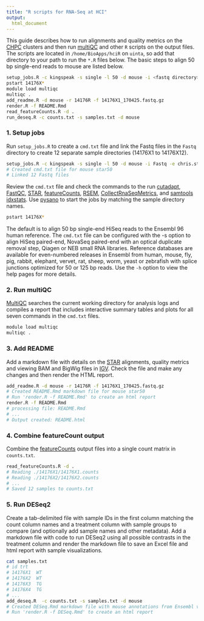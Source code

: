 ```yaml
---
title: "R scripts for RNA-Seq at HCI"
output:
  html_document
---
```



This guide describes how to run alignments and quality metrics on the [CHPC]
clusters and then run [multiQC] and other `R` scripts on the output files. The
scripts are located in `/home/BioApps/hciR` on `uinta`, so add that directory
to your path to run the `*.R` files below.  The basic steps to align 50 bp
single-end reads to mouse are listed below.

```bash
setup_jobs.R -c kingspeak -s single -l 50 -d mouse -i <fastq directory> -e <hci email>
pstart 14176X*
module load multiqc
multiqc .
add_readme.R -d mouse -r 14176R -f 14176X1_170425.fastq.gz
render.R -f README.Rmd
read_featureCounts.R -d .
run_deseq.R -c counts.txt -s samples.txt -d mouse
```


### 1. Setup jobs

Run `setup_jobs.R` to create a `cmd.txt` file and link the Fastq files in the `Fastq`
directory to create 12 separate sample directories (14176X1 to 14176X12).


```bash
setup_jobs.R -c kingspeak -s single -l 50 -d mouse -i Fastq -e chris.stubben
# Created cmd.txt file for mouse star50
# Linked 12 Fastq files
```

Review the `cmd.txt` file and check the commands to the run [cutadapt], [FastQC], [STAR],
[featureCounts], [RSEM], [CollectRnaSeqMetrics], and  [samtools idxstats].
Use [pysano] to start the jobs by matching the sample directory names.

```bash
pstart 14176X*
```

The default is to align 50 bp single-end HiSeq reads to the Ensembl 96 human
reference. The `cmd.txt` file can be configured with the -s option to align
HiSeq paired-end, NovaSeq paired-end with an optical duplicate removal step,
Qiagen or NEB small RNA libraries.   Reference databases are available for
even-numbered releases in Ensembl from human, mouse, fly, pig, rabbit,
elephant, vervet, rat, sheep, worm, yeast or zebrafish with splice junctions
optimized for 50 or 125 bp reads.  Use the  `-h` option to view the help pages
for more details.


### 2. Run multiQC

[MultiQC] searches the current working directory for analysis logs and compiles a
report that includes interactive summary tables and plots for all seven commands
in the `cmd.txt` files.

```bash
module load multiqc
multiqc .
```

### 3. Add README

Add a markdown file with details on the [STAR] alignments, quality metrics and
viewing BAM and BigWig files in [IGV].   Check the file and make any changes
and then render the HTML report.

```bash
add_readme.R -d mouse -r 14176R -f 14176X1_170425.fastq.gz
# Created README.Rmd markdown file for mouse star50
# Run 'render.R -f README.Rmd' to create an html report
render.R -f README.Rmd
# processing file: README.Rmd
# ...
# Output created: README.html
```

### 4.  Combine featureCount output

Combine the [featureCounts] output files into a single count matrix in `counts.txt`.

```bash
read_featureCounts.R -d .
# Reading ./14176X1/14176X1.counts
# Reading ./14176X2/14176X2.counts
# ...
# Saved 12 samples to counts.txt
```

### 5.  Run DESeq2

Create a tab-delimited file with sample IDs in the first column matching the
count column names and a treatment column with sample groups to compare (and
optionally add sample names and other metadata).  Add a markdown file with code
to run DESeq2 using all possible contrasts in the treatment column and
render the markdown file to save an Excel file and html report with sample
visualizations.


```bash
cat samples.txt
# id trt
# 14176X1  WT
# 14176X2  WT
# 14176X3  TG
# 14176X4  TG
# ...
add_deseq.R  -c counts.txt -s samples.txt -d mouse
# Created DESeq.Rmd markdown file with mouse annotations from Ensembl version 96
# Run 'render.R -f DESeq.Rmd' to create an html report
```



[cutadapt]: http://cutadapt.readthedocs.io/en/stable/index.html
[RSEM]: https://deweylab.github.io/RSEM/
[README.html]: ./README.html
[help pages]: ./hciR_help.html
[RStudio server]: http://hci-uinta.hci.utah.edu:8787/
[examples]: https://github.com/HuntsmanCancerInstitute/hciR/tree/master/inst/Rmd
[inst/Rscript]: https://github.com/HuntsmanCancerInstitute/hciR/tree/master/inst/Rscript
[STAR]: https://github.com/alexdobin/STAR
[featureCounts]: http://bioinf.wehi.edu.au/featureCounts/
[FastQC]: http://www.bioinformatics.babraham.ac.uk/projects/fastqc/
[CollectRnaSeqMetrics]: https://broadinstitute.github.io/picard/command-line-overview.html#CollectRnaSeqMetrics
[samtools idxstats]: http://www.htslib.org/
[Pysano]: http://healthcare.utah.edu/huntsmancancerinstitute/research/shared-resources/center-managed/bioinformatics/pysano
[CHPC]: https://www.chpc.utah.edu/
[MultiQC]: http://multiqc.info/
[DESeq2]: http://www.bioconductor.org/packages/release/bioc/html/DESeq2.html
[hciR]: https://github.com/HuntsmanCancerInstitute/hciR
[IGV]: http://software.broadinstitute.org/software/igv/
